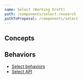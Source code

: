 ```yaml
---
name: Select (Working Draft)
path: /components/select.research
pathToProposal: /components/select
---
```



<ComponentCoverage component="Select" />

## Concepts

<Concepts component="Select" />

## Behaviors

- [Select behaviors](/components/select.research.behaviors)
- [Select API](/components/select.research.api)
